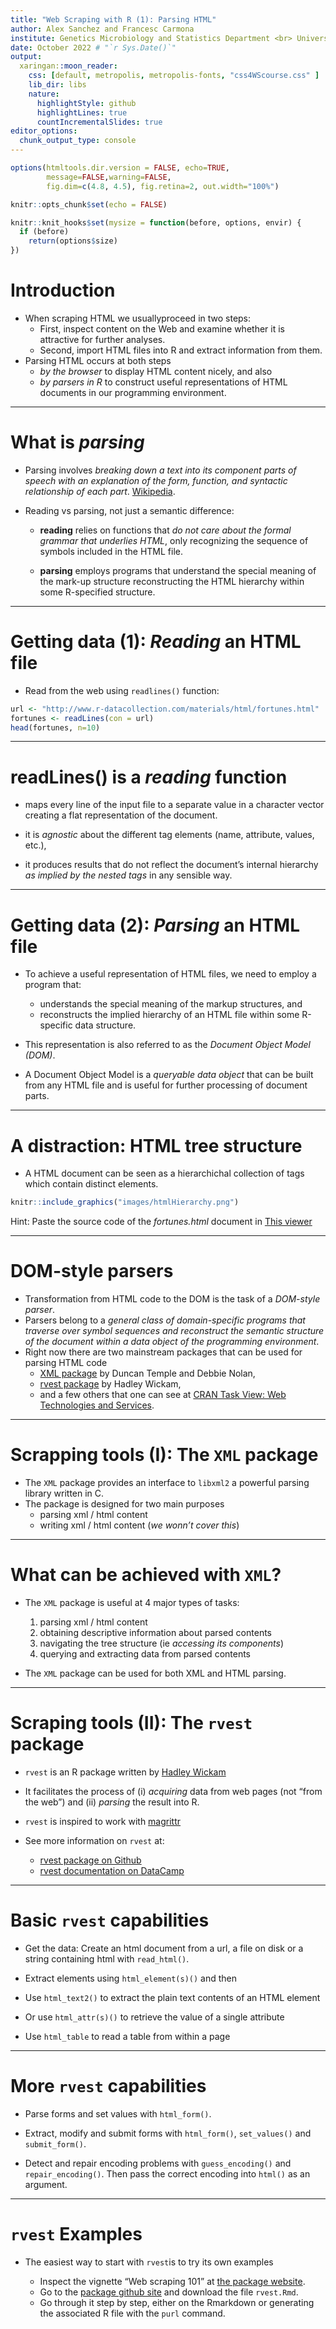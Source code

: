 ```yaml
---
title: "Web Scraping with R (1): Parsing HTML"
author: Alex Sanchez and Francesc Carmona
institute: Genetics Microbiology and Statistics Department <br> Universitat de Barcelona
date: October 2022 # "`r Sys.Date()`"
output:
  xaringan::moon_reader:
    css: [default, metropolis, metropolis-fonts, "css4WScourse.css" ]
    lib_dir: libs
    nature:
      highlightStyle: github
      highlightLines: true
      countIncrementalSlides: true
editor_options: 
  chunk_output_type: console
---
```


<style type="text/css">
.remark-slide-content {
    font-size: 28px;
    padding: 1em 2em 1em 2em;
}
.left-code {
  color: #777;
  width: 38%;
  height: 92%;
  float: left;
}
.right-plot {
  width: 60%;
  float: right;
  padding-left: 1%;
}
<style>
span.small {
  font-size: smaller;
}
</style>

```r
options(htmltools.dir.version = FALSE, echo=TRUE,
        message=FALSE,warning=FALSE,
        fig.dim=c(4.8, 4.5), fig.retina=2, out.width="100%")

knitr::opts_chunk$set(echo = FALSE)

knitr::knit_hooks$set(mysize = function(before, options, envir) {
  if (before) 
    return(options$size)
})
```


# Introduction

- When scraping HTML we usuallyproceed in two steps: 
    + First, inspect content on the Web and examine whether it is attractive for further analyses.
    + Second, import HTML files into R and extract information from them. 

- Parsing HTML occurs at both steps
    + *by the browser* to display HTML content nicely, and also  
    + *by parsers in R* to construct useful representations of HTML documents in our programming environment.

---

# What is *parsing*

- Parsing involves *breaking down a text into its component parts of speech with an explanation of the form, function, and syntactic relationship of each part*. [Wikipedia](https://en.wikipedia.org/wiki/Parsing).

- Reading vs parsing, not just a semantic difference: 
    + **reading** relies on functions that *do not care about the formal grammar that underlies HTML*, only recognizing the sequence of symbols included in the HTML file.
    
    + **parsing** employs programs that understand the special meaning of the mark-up structure reconstructing the HTML hierarchy within some R-specified structure.

---

# Getting data (1): *Reading* an HTML file

- Read from the web using `readlines()` function:

```r
url <- "http://www.r-datacollection.com/materials/html/fortunes.html"
fortunes <- readLines(con = url)
head(fortunes, n=10)
```

---

# __readLines()__ is a _reading_ function

- maps every line of the input file to a separate value in a character vector creating a flat representation of the document.

- it is *agnostic* about the different tag elements (name, attribute, values, etc.),

- it produces results that do not reflect the document’s internal hierarchy *as implied by the nested tags* in any sensible way.
    
---

# Getting data (2): *Parsing* an HTML file

- To achieve a useful representation of HTML files, we need to employ a program that: 
    + understands the special meaning of the markup structures, and 
    + reconstructs the implied hierarchy of an HTML file within some R-specific data structure.
- This representation is also referred to as the *Document Object Model (DOM)*.

- A Document Object Model is a _queryable data object_ that can be  built from any HTML file and is useful for further processing of document parts.

---

# A distraction: HTML tree structure

- A HTML document can be seen as a hierarchichal collection of tags which contain distinct elements.

```r
knitr::include_graphics("images/htmlHierarchy.png")
```

<span class="small">Hint: Paste the source code of the _fortunes.html_ document in [This viewer](https://software.hixie.ch/utilities/js/live-dom-viewer/)</span>

---

# DOM-style parsers

- Transformation from HTML code to the DOM is the task of a *DOM-style parser*. 
- Parsers belong to a *general class of domain-specific programs that traverse over symbol sequences and reconstruct the semantic structure of the document within a data object of the programming environment*.
- Right now there are two mainstream packages that can be used for parsing HTML code
    + [XML package](https://cran.r-project.org/web/packages/XML/index.html) by Duncan Temple and Debbie Nolan,
    + [rvest package](https://github.com/hadley/rvest) by Hadley Wickam,
    + and a few others that one can see at [CRAN Task View: Web Technologies and Services](https://cran.r-project.org/web/views/WebTechnologies.html).
    <!-- + See also the table and introduction at: (An R web crawler and scraper)[https://github.com/salimk/Rcrawler] -->

---

# Scrapping tools (I): The `XML` package


- The `XML` package provides an interface to `libxml2` a powerful parsing library written in C.
- The package is designed for two main purposes
    + parsing xml / html content
    + writing xml / html content (*we wonn't cover this*)
    
---

# What can be achieved with `XML`?

- The `XML` package is useful at 4 major types of tasks:

  1. parsing xml / html content
  2. obtaining descriptive information about parsed contents
  3. navigating the tree structure (ie *accessing its components*)
  4. querying and extracting data from parsed contents

- The `XML` package can be used for both XML and HTML parsing. 

---

# Scraping tools (II): The `rvest` package

- `rvest` is an R package written by [Hadley Wickam](http://hadley.nz/)

- It facilitates the process of (i) _acquiring_ data from web pages (not "from the web") and (ii) _parsing_ the result into R.
- `rvest` is inspired to work with  [magrittr](https://github.com/tidyverse/magrittr)

- See more information on `rvest` at: 
    + [rvest package on Github](https://github.com/hadley/rvest)
    + [rvest documentation on DataCamp](https://www.rdocumentation.org/packages/rvest/versions/1.0.3)
    

---

# Basic `rvest` capabilities

- Get the data: Create an html document from a url, a file on disk or a string containing html with `read_html()`.

- Extract elements using `html_element(s)()` and then

- Use `html_text2()` to extract the plain text contents of an HTML element

- Or use `html_attr(s)()` to retrieve the value of a single attribute

- Use `html_table` to read a table from within a page
    
---

# More `rvest` capabilities

+ Parse forms and set values with `html_form()`.

+ Extract, modify and submit forms with `html_form()`, `set_values()` and `submit_form()`.

+ Detect and repair encoding problems with `guess_encoding()` and `repair_encoding()`. Then pass the correct encoding into `html()` as an argument.

---

# `rvest` Examples

- The easiest way to start with `rvest`is to try its own examples

  - Inspect the vignette "Web scraping 101" at [the package website](https://cran.r-project.org/web/packages/rvest/index.html).
  - Go to the [package github site](https://github.com/tidyverse/rvest/) and download the file `rvest.Rmd`.
  - Go through it step by step, either on the Rmarkdown or generating the associated R file with the `purl` command.
  
